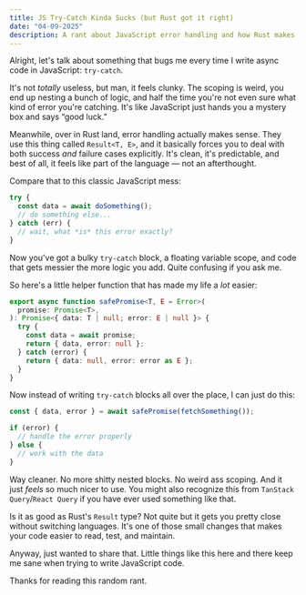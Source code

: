 ```yaml
---
title: JS Try-Catch Kinda Sucks (but Rust got it right)
date: "04-09-2025"
description: A rant about JavaScript error handling and how Rust makes it look easy.
---
```


Alright, let's talk about something that bugs me every time I write async code in JavaScript: `try-catch`.

It's not *totally* useless, but man, it feels clunky. The scoping is weird, you end up nesting a bunch of logic, and half the time you're not even sure what kind of error you're catching. It's like JavaScript just hands you a mystery box and says “good luck.”

Meanwhile, over in Rust land, error handling actually makes sense. They use this thing called `Result<T, E>`, and it basically forces you to deal with both success *and* failure cases explicitly. It's clean, it's predictable, and best of all, it feels like part of the language — not an afterthought.

Compare that to this classic JavaScript mess:

```ts
try {
  const data = await doSomething();
  // do something else...
} catch (err) {
  // wait, what *is* this error exactly?
}
```

Now you've got a bulky `try-catch` block, a floating variable scope, and code that gets messier the more logic you add. Quite confusing if you ask me.

So here's a little helper function that has made my life a *lot* easier:

```ts
export async function safePromise<T, E = Error>(
  promise: Promise<T>,
): Promise<{ data: T | null; error: E | null }> {
  try {
    const data = await promise;
    return { data, error: null };
  } catch (error) {
    return { data: null, error: error as E };
  }
}
```

Now instead of writing `try-catch` blocks all over the place, I can just do this:

```ts
const { data, error } = await safePromise(fetchSomething());

if (error) {
  // handle the error properly
} else {
  // work with the data
}
```

Way cleaner. No more shitty nested blocks. No weird ass scoping. And it just *feels* so much nicer to use. You might also recognize this from `TanStack Query`/`React Query` if you have ever used something like that.

Is it as good as Rust's `Result` type? Not quite but it gets you pretty close without switching languages. It's one of those small changes that makes your code easier to read, test, and maintain.

Anyway, just wanted to share that. Little things like this here and there keep me sane when trying to write JavaScript code.

Thanks for reading this random rant.
